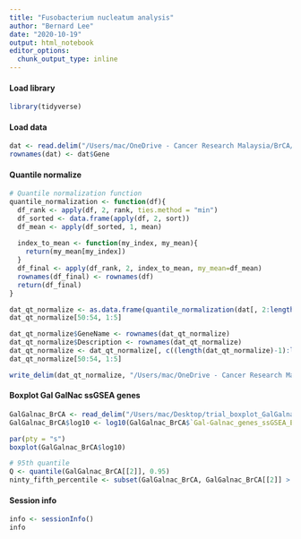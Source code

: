 ```yaml
---
title: "Fusobacterium nucleatum analysis"
author: "Bernard Lee"
date: "2020-10-19"
output: html_notebook
editor_options: 
  chunk_output_type: inline
---
```


#### Load library
```r
library(tidyverse)
```

#### Load data
```r
dat <- read.delim("/Users/mac/OneDrive - Cancer Research Malaysia/BrCA/F_nucleatum/Data/MyBrCa_Batch1_and_2_counts_cleaned.txt", check.names = FALSE)
rownames(dat) <- dat$Gene
```

#### Quantile normalize
```r
# Quantile normalization function
quantile_normalization <- function(df){
  df_rank <- apply(df, 2, rank, ties.method = "min")
  df_sorted <- data.frame(apply(df, 2, sort))
  df_mean <- apply(df_sorted, 1, mean)
  
  index_to_mean <- function(my_index, my_mean){
    return(my_mean[my_index])
  }
  df_final <- apply(df_rank, 2, index_to_mean, my_mean=df_mean)
  rownames(df_final) <- rownames(df)
  return(df_final)
}

dat_qt_normalize <- as.data.frame(quantile_normalization(dat[, 2:length(dat)]))
dat_qt_normalize[50:54, 1:5]

dat_qt_normalize$GeneName <- rownames(dat_qt_normalize)
dat_qt_normalize$Description <- rownames(dat_qt_normalize)
dat_qt_normalize <- dat_qt_normalize[, c((length(dat_qt_normalize)-1):length(dat_qt_normalize), 1:(length(dat_qt_normalize)-2))]
dat_qt_normalize[50:54, 1:5]

write_delim(dat_qt_normalize, "/Users/mac/OneDrive - Cancer Research Malaysia/BrCA/F_nucleatum/Data/MyBrCa_Batch1_and_2_counts_cleaned.gct", delim = "\t")

```

#### Boxplot Gal GalNac ssGSEA genes
```r
GalGalnac_BrCA <- read_delim("/Users/mac/Desktop/trial_boxplot_GalGalnac.txt", delim = "\t")
GalGalnac_BrCA$log10 <- log10(GalGalnac_BrCA$`Gal-Galnac_genes_ssGSEA_Enrichment`)

par(pty = "s")
boxplot(GalGalnac_BrCA$log10)

# 95th quantile
Q <- quantile(GalGalnac_BrCA[[2]], 0.95)
ninty_fifth_percentile <- subset(GalGalnac_BrCA, GalGalnac_BrCA[[2]] > Q)


```


#### Session info
```r
info <- sessionInfo()
info
```

